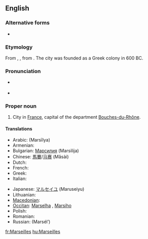 ==English==
{{wikipedia}}

===Alternative forms===
*{{l|en|Marseille}}

===Etymology===
From {{etyl|la}} {{term|Massilia|lang=la}}, {{term|Marsilia|lang=la}}, from {{etyl|grc}} {{term|Μασσαλία||sc=polytonic|tr=Massalia|lang=grc}}. The city was founded as a Greek colony in 600 BC.

===Pronunciation===
*{{a|UK}} {{IPA|/mɑːˈseɪ/|/mɑːˈseɪlz/}}
*{{a|US}} {{IPA|/mɑːɹˈseɪ/|/mɑːɹˈseɪlz/}}

===Proper noun===
{{en-proper noun}}

# City in [[France]], capital of the department [[Bouches-du-Rhône]].

====Translations====
{{trans-top|city in France}}
* Arabic: {{Arab|[[مرسيليا]]}} (Marsīlya)
* Armenian: {{t-|hy|Մարսել|tr=Marsel}}
* Bulgarian: [[Марсилия]] (Marsilija)
* Chinese: [[馬賽]]/[[马赛]] (Mǎsài)
* Dutch: {{t-|nl|Marseille|n}}
* French: {{t+|fr|Marseille}}
* Greek: {{t+|el|Μασσαλία}}
* Italian: {{t+|it|Marsiglia|f}}
{{trans-mid}}
* Japanese: [[マルセイユ]] (Maruseiyu)
* Lithuanian: {{t|lt|Marselis|m|xs=Lithuanian}}
* [[Macedonian]]: {{t|mk|Марсеј|m|tr=Marséj}}
* [[Occitan]]: [[Marselha]] {{f}}, {{italbrac|Mistralian}} [[Marsiho]]
* Polish: {{t+|pl|Marsylia|f}}
* Romanian: {{t+|ro|Marsilia|f}}
* Russian: {{t|ru|Марсель|m}} (Marsél’)
{{trans-bottom}}

[[fr:Marseilles]]
[[hu:Marseilles]]